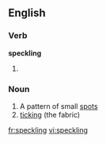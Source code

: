 ==English==

===Verb===
'''speckling'''

# {{present participle of|speckle}}

===Noun===
{{en-noun|-}}

# A pattern of small [[spot]]s
# [[ticking]] (the fabric)

[[fr:speckling]]
[[vi:speckling]]